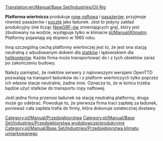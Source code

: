 [[Translation:en/Manual/Base Set/Industries/Oil Rig]]

{{pl/Manual/Base Set/Industries/Przedsiębiorstwa|image=en/Manual/Base Set/Industries/Oilrig.png
|name=Oil Rig
|climates=[[pl/Manual/Klimat]].
|accepts=[[pl/Manual/Base Set/Cargos/Pasażerowie|Pasażerowie]], [[pl/Manual/Base Set/Cargos/Poczta|Poczta]].
|produces=[[pl/Manual/Base Set/Cargos/Ropa|Ropa]], Pasażerowie.
}}

'''Platforma wiertnicza''' produkuje [[pl/Manual/Base Set/Cargos/Ropa|ropę naftową]] i [[en/Pasażerowie|pasażerów]]; przyjmuje również pasażerów i [[pl/Manual/Base Set/Cargos/Poczta|pocztę]] jako ładunek. Jest to jedyny zakład produkcyjny (nie licząc [[pl/Manual/NewGRF|NewGRF-ów]] zmieniających grę), który jest zbudowany na wodzie, występuje tylko w klimacie [[pl/Manual/Klimat]]m. Platformy pojawiają się dopiero w 1960 roku. 

Inną szczególną cechą platformy wiertniczej jest to, że jest ona stacją neutralną z wbudowanym dokiem dla [[pl/Manual/Statki|statków]] i lądowiskiem dla [[pl/Manual/Samoloty|helikopterów]]. Każda firma może transportować do i z tych obiektów zaraz po zakończeniu budowy.

Należy pamiętać, że niektóre serwery z najnowszymi wersjami OpenTTD pozwalają na transport ładunków do i z platform wiertniczych tylko poprzez ich własne stacje neutralne, żadne inne. Oznacza to, że w końcu trzeba będzie użyć statków do transportu ropy naftowej.

Jeśli jedna firma przenosi ładunek na stację neutralną platformy, druga może go odebrać. Powoduje to, że pierwsza firma traci zapłatę za ładunek, ponieważ cała zapłata trafia do firmy, która dokonuje ostatecznej dostawy.

{{pl/Manual/Base Set/Industries/Navbox Industries}}

[[Category:pl/Manual/Przedsiębiorstwa]]
[[Category:pl/Manual/Base Set/Industries/Przedsiębiorstwa wydobywcze/produkcyjne]]
[[Category:pl/Manual/Base Set/Industries/Przedsiębiorstwa klimatu umiarkowanego]]